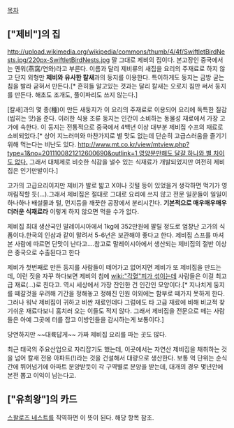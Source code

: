 [[목차]]

== ["제비"]의 집 ==
http://upload.wikimedia.org/wikipedia/commons/thumb/4/4f/SwiftletBirdNests.jpg/220px-SwiftletBirdNests.jpg
말 그대로 제비의 집이다. 본고장인 중국에서는 옌워(燕窩/연와)라고 부른다. 이름과 달리 제비류의 새집을 요리의 주재료로 하지 않고 단지 외형만 '''제비와 유사한 칼새'''과의 둥지를 이용한다. 특이하게도 둥지는 금방 굳는 침을 발라 굳혀서 만든다.[* 흔히들 알고있는 것과는 달리 칼새는 오로지 침만 써서 둥지를 만든다. 해초도 조개도, 풀이파리도 쓰지 않는다.]

[칼새]과의 몇 종(種)이 만든 새둥지가 이 요리의 주재료로 이용되어 요리에 독특한 질감(씹히는 맛)을 준다. 이러한 식용 조류 둥지는 인간이 소비하는 동물성 재료에서 가장 고가에 속한다. 이 둥지는 전통적으로 중국에서 4백년 이상 대부분 제비집 수프의 재료로 소비되었다.[* 상어 지느러미와 마찬가지로 별 맛도 없는데 단순히 고급스러움을 즐기기 위해 먹는다는 비난도 있다. [[http://www.mt.co.kr/view/mtview.php?type=1&no=2011100821212600690&outlink=1 영양분만해도 달걀 하나와 별 차이도 없다.]] 그래서 대체제로 비슷한 식감을 낼수 있는 식재료가 개발되었지만 여전히 제비집은 인기만발이다.]

고가의 고급요리이지만 제비가 발로 밟고 X이나 깃털 등이 있었을거 생각하면 먹기가 영 꺼림직할 듯(...).그래서 제비집은 절대로 그대로 요리에 쓰지 않고 전문 일꾼들이 일일이 하나하나 배설물과 털, 먼지등을 깨끗한 공장에서 분리시킨다. '''기본적으로 매우매우매우 더러운 식재료라''' 이렇게 하지 않으면 먹을 수가 없다. 

제비집 최대 생산국인 말레이시아에서 1kg에 352만원에 팔릴 정도로 엄창난 고가의 식품이다.한국의 인삼과 같이 말려서 5-6년은 보관해야 좋다고 한다. 제비집 스프를 마셔본 사람에 따르면 단맛이 난다고....참고로 말레이시아에서 생산되는 제비집의 절반 이상은 중국으로 수출된다고 한다

제비가 첫번째로 만든 둥지를 사람들이 떼어가고 없어지면 제비가 또 제비집을 만드는데, 이런 짓을 자꾸 하다보면 제비의 침에 [[wiki:"각혈"피가 섞이는데]] 사람들은 이걸 최고급 재료(...)로 친다고. 역시 세상에서 가장 잔인한 건 인간인 모양이다.[* 지나치게 둥지를 떼갈것을 우려해 기간을 정해놓고 정해진 인원 이외에는 함부로 떼가지 못하게 한다. 그러나 워낙 제비집이 귀하고 비싼 재료인데다 그럼에도 타 고급 재료에 비해 비교적 찾기쉬운 재료다보니 훔치러 오는 이들도 적지 않다. 그래서 제비집을 전문으로 떼는 사람들은 아예 그곳에 터를 잡고 이방인들을 감시하는게 보통이다.]

당연하지만 ~~대륙답게~~ 가짜 제비집 요리를 파는 곳도 많다.

최근 태국의 주요산업으로 자리잡기도 했는데, 이곳에서는 자연산 제비집을 채취하는 것을 넘어 칼새 전용 아파트(!)라는 것을 건설해서 대량으로 생산한다. 보통 억 단위는 순식간에 뛰어넘기에 아파트 분양받듯이 각 구역별로 분양을 받는데, 대개의 경우 몇년안에 본전 뽑고 이익이 남는다고.

== ["유희왕"]의 카드 ==
[[스왈로즈 네스트]]를 직역하면 이 뜻이 된다. 해당 항목 참조.
